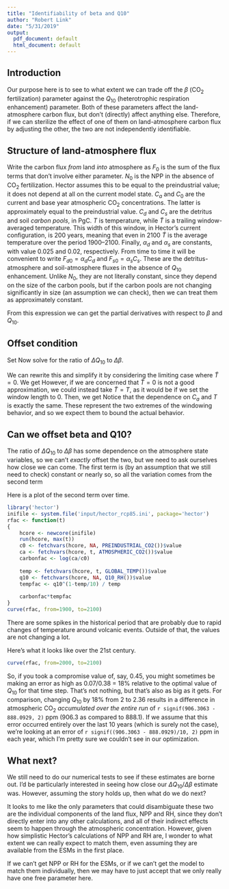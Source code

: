 ```yaml
---
title: "Identifiability of beta and Q10"
author: "Robert Link"
date: "5/31/2019"
output:
  pdf_document: default
  html_document: default
---
```


## Introduction

Our purpose here is to see to what extent we can trade off the $\beta$ (CO$_2$
fertilization) parameter against the $Q_{10}$ (heterotrophic respiration enhancement)
parameter.  Both of these parameters affect the land-atmosphere carbon flux, but don't
(directly) affect anything else.  Therefore, if we can sterilize the effect of one of them
on land-atmosphere carbon flux by adjusting the other, the two are not independently
identifiable.  

## Structure of land-atmosphere flux
Write the carbon flux _from_ land _into_ atmosphere as
\begin{equation}
F = F_0 - N_0\beta \ln\left(\frac{C_a}{C_0}\right) + \alpha_d C_d Q_{10}^{T/10} + \alpha_s C_s Q_{10}^{\tilde{T}/10}.
\end{equation}
$F_0$ is the sum of the flux terms that don't involve either parameter.  $N_0$
is the NPP in the absence of CO$_2$ fertilization.  Hector assumes this to be
equal to the preindustrial value; it does not depend at all on the current model
state.  $C_a$ and $C_0$ are the current and base year atmospheric CO$_2$
concentrations.  The latter is approximately equal to the preindustrial value. 
$C_d$ and $C_s$ are the detritus and soil _carbon pools_, in PgC.  $T$ is
temperature, while $\tilde{T}$ is a trailing window-averaged temperature.  This
width of this window, in Hector's current configuration, is 200 years, meaning
that even in 2100 $\tilde{T}$ is the average temperature over the period
1900--2100.  Finally, $\alpha_d$ and $\alpha_s$ are constants, with value 0.025
and 0.02, respectively.  From time to time it will be convenient to write
$F_{d0} = \alpha_d C_d$ and $F_{s0} = \alpha_s C_s$.  These are the
detritus-atmosphere and soil-atmosphere fluxes in the absence of $Q_{10}$ enhancement.
Unlike $N_0$, they are not literally constant, since they depend on the size of the
carbon pools, but if the carbon pools are not changing significantly in size 
(an assumption we can check), then we can treat them as approximately constant.

From this expression we can get the partial derivatives with respect to $\beta$ and
$Q_{10}$.
\begin{align}
\frac{\partial F}{\partial \beta} &= -N_0 \ln\left(\frac{C_a}{C_0}\right). \\
\frac{\partial F}{\partial Q_{10}} &= \alpha_d C_d \frac{T}{10} Q_{10}^{T/10-1} + \alpha_s C_s \frac{\tilde{T}}{10}Q_{10}^{\tilde{T}/10-1}.
\end{align}

## Offset condition
Set
\begin{equation}
\frac{\partial F}{\partial Q_{10}} \Delta Q_{10} = - \frac{\partial F}{\partial \beta} \Delta \beta.
\end{equation}
Now solve for the ratio of $\Delta Q_{10}$ to $\Delta \beta$.
\begin{equation}
\frac{\Delta Q_{10}}{\Delta \beta} = \frac{10 N_0 \ln\left(\frac{C_a}{C_0}\right)}{\alpha_d C_d T Q_{10}^{T/10-1} + \alpha_s C_s \tilde{T} Q_{10}^{\tilde{T}/10 -1}}.
\end{equation}

We can rewrite this and simplify it by considering the limiting case where $\tilde{T} = 0$.
We get
\begin{equation}
\frac{\Delta Q_{10}}{\Delta \beta} = \frac{10N_0}{F_{d,0}} \frac{\ln\left(\frac{C_a}{C_0}\right)}{T}Q_{10}^{1-T/10}.
\end{equation}
However, if we are concerned that $\tilde{T} = 0$ is not a good approximation, we could instead
take $\tilde{T} = T$, as it would be if we set the window length to 0.  Then, we get
\begin{equation}
\frac{\Delta Q_{10}}{\Delta \beta} = \frac{10N_0}{F_{d,0} + F_{s,0}} \frac{\ln\left(\frac{C_a}{C_0}\right)}{T}Q_{10}^{1-T/10}.
\end{equation}
Notice that the dependence on $C_a$ and $T$ is exactly the same.  These represent the
two extremes of the windowing behavior, and so we expect them to bound the actual behavior.

## Can we offset beta and Q10?

The ratio of $\Delta Q_{10}$ to $\Delta \beta$ has some dependence on the atmosphere 
state variables, so we can't _exactly_ offset the two, but we need to ask ourselves how
close we can come.  The first term is (by an assumption that we still need to check) constant 
or nearly so, so all the variation comes from the second term

Here is a plot of the second term over time.

```r
library('hector')
inifile <- system.file('input/hector_rcp85.ini', package='hector')
rfac <- function(t) 
{
    hcore <- newcore(inifile)
    run(hcore, max(t))
    c0 <- fetchvars(hcore, NA, PREINDUSTRIAL_CO2())$value
    ca <- fetchvars(hcore, t, ATMOSPHERIC_CO2())$value
    carbonfac <- log(ca/c0)
    
    temp <- fetchvars(hcore, t, GLOBAL_TEMP())$value
    q10 <- fetchvars(hcore, NA, Q10_RH())$value
    tempfac <- q10^(1-temp/10) / temp
    
    carbonfac*tempfac
}
curve(rfac, from=1900, to=2100)
```
There are some spikes in the historical period that are probably due to rapid
changes of temperature around volcanic events.  Outside of that, the values are
not changing a lot.

Here's what it looks like over the 21st century.
```r
curve(rfac, from=2000, to=2100)
```

So, if you took a compromise value of, say, 0.45, you might sometimes be making 
an error as high as 0.07/0.38 = 18% relative to the optimal value of $Q_{10}$
for that time step.  That's not nothing, but that's also as big as it gets.  For 
comparison, changing $Q_{10}$ by 18% from 2 to 2.36 results in a difference in
atmospheric CO$_2$ _accumulated over the entire run_ of `r signif(906.3063 - 888.0929, 2)`
ppm (906.3 as compared to 888.1).  If we assume that this error occurred entirely
over the last 10 years (which is surely not the case), we're looking at an error of 
`r signif((906.3063 - 888.0929)/10, 2)` ppm in each year, which I'm pretty sure
we couldn't see in our optimization.

## What next?
We still need to do our numerical tests to see if these estimates are borne out.
I'd be particularly interested in seeing how close our $\Delta Q_{10} / \Delta \beta$ 
estimate was.  However, assuming the story holds up, then what do we do next?

It looks to me like the only parameters that could disambiguate these two are the
individual components of the land flux, NPP and RH, since they don't directly enter
into any other calculations, and all of their indirect effects seem to happen through
the atmospheric concentration.  However, given how simplistic
Hector's calculations of NPP and RH are, I wonder to what extent we can really
expect to match them, even assuming they are available from the ESMs in the first
place.

If we can't get NPP or RH for the ESMs, or if we can't get the model to match
them individually, then we may have to just accept that we only really have one
free parameter here.
